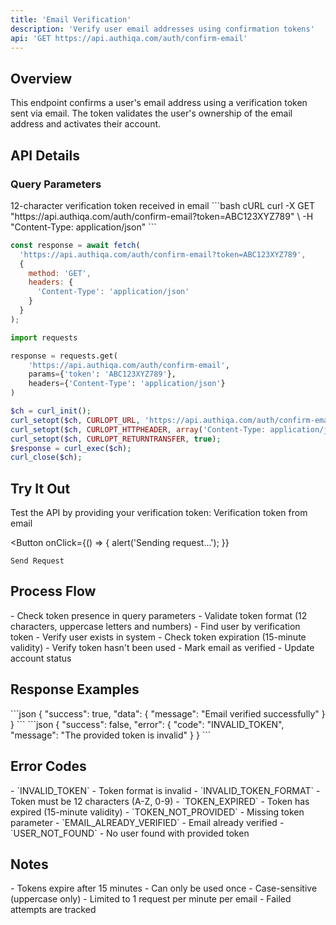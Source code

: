 ```yaml
---
title: 'Email Verification'
description: 'Verify user email addresses using confirmation tokens'
api: 'GET https://api.authiqa.com/auth/confirm-email'
---
```


## Overview

This endpoint confirms a user's email address using a verification token sent via email. The token validates the user's ownership of the email address and activates their account.

## API Details

### Query Parameters

<ParamField query="token" type="string" required>
  12-character verification token received in email
</ParamField>

<RequestExample>
```bash cURL
curl -X GET "https://api.authiqa.com/auth/confirm-email?token=ABC123XYZ789" \
  -H "Content-Type: application/json"
```

```javascript JavaScript
const response = await fetch(
  'https://api.authiqa.com/auth/confirm-email?token=ABC123XYZ789',
  {
    method: 'GET',
    headers: {
      'Content-Type': 'application/json'
    }
  }
);
```

```python Python
import requests

response = requests.get(
    'https://api.authiqa.com/auth/confirm-email',
    params={'token': 'ABC123XYZ789'},
    headers={'Content-Type': 'application/json'}
)
```

```php PHP
$ch = curl_init();
curl_setopt($ch, CURLOPT_URL, 'https://api.authiqa.com/auth/confirm-email?token=ABC123XYZ789');
curl_setopt($ch, CURLOPT_HTTPHEADER, array('Content-Type: application/json'));
curl_setopt($ch, CURLOPT_RETURNTRANSFER, true);
$response = curl_exec($ch);
curl_close($ch);
```
</RequestExample>

## Try It Out

<Note>
Test the API by providing your verification token:
</Note>

<Card>
  <ParamField path="token" placeholder="ABC123XYZ789" required>
    Verification token from email
  </ParamField>

  <Expandable title="Headers" defaultOpen>
    <ParamField header="Content-Type" value="application/json" />
  </Expandable>

  <Button
    onClick={() => {
      alert('Sending request...');
    }}
  >
    Send Request
  </Button>
</Card>

## Process Flow

<Steps>
  <Step title="Token Validation">
    - Check token presence in query parameters
    - Validate token format (12 characters, uppercase letters and numbers)
  </Step>

  <Step title="User Lookup">
    - Find user by verification token
    - Verify user exists in system
  </Step>


  <Step title="Token Verification">
    - Check token expiration (15-minute validity)
    - Verify token hasn't been used
  </Step>

  <Step title="Account Activation">
    - Mark email as verified
    - Update account status
  </Step>
</Steps>

## Response Examples

<ResponseField name="200: Success">
```json
{
  "success": true,
  "data": {
    "message": "Email verified successfully"
  }
}
```
</ResponseField>

<ResponseField name="400: Invalid Token">
```json
{
  "success": false,
  "error": {
    "code": "INVALID_TOKEN",
    "message": "The provided token is invalid"
  }
}
```
</ResponseField>

## Error Codes

<ResponseField name="400 Bad Request">
  - `INVALID_TOKEN` - Token format is invalid
  - `INVALID_TOKEN_FORMAT` - Token must be 12 characters (A-Z, 0-9)
  - `TOKEN_EXPIRED` - Token has expired (15-minute validity)
  - `TOKEN_NOT_PROVIDED` - Missing token parameter
  - `EMAIL_ALREADY_VERIFIED` - Email already verified
</ResponseField>

<ResponseField name="404 Not Found">
  - `USER_NOT_FOUND` - No user found with provided token
</ResponseField>

## Notes

<Card title="Token Validity" icon="clock">
  - Tokens expire after 15 minutes
  - Can only be used once
  - Case-sensitive (uppercase only)
</Card>

<Card title="Rate Limiting" icon="shield">
  - Limited to 1 request per minute per email
  - Failed attempts are tracked
</Card>